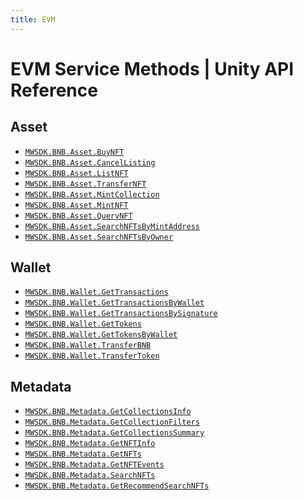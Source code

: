 ```yaml
---
title: EVM
---
```


# EVM Service Methods | Unity API Reference

## Asset
- [`MWSDK.BNB.Asset.BuyNFT`](/api-reference/unity/bnb/asset/BuyNFT)
- [`MWSDK.BNB.Asset.CancelListing`](/api-reference/unity/bnb/asset/CancelListing)
- [`MWSDK.BNB.Asset.ListNFT`](/api-reference/unity/bnb/asset/ListNFT)
- [`MWSDK.BNB.Asset.TransferNFT`](/api-reference/unity/bnb/asset/TransferNFT)
- [`MWSDK.BNB.Asset.MintCollection`](/api-reference/unity/bnb/asset/MintCollection)
- [`MWSDK.BNB.Asset.MintNFT`](/api-reference/unity/bnb/asset/MintNFT)
- [`MWSDK.BNB.Asset.QueryNFT`](/api-reference/unity/bnb/asset/QueryNFT)
- [`MWSDK.BNB.Asset.SearchNFTsByMintAddress`](/api-reference/unity/bnb/asset/SearchNFTsByMintAddress)
- [`MWSDK.BNB.Asset.SearchNFTsByOwner`](/api-reference/unity/bnb/asset/SearchNFTsByOwner)

## Wallet
- [`MWSDK.BNB.Wallet.GetTransactions`](/api-reference/unity/bnb/wallet/GetTransactions)
- [`MWSDK.BNB.Wallet.GetTransactionsByWallet`](/api-reference/unity/bnb/wallet/GetTransactionsByWallet)
- [`MWSDK.BNB.Wallet.GetTransactionsBySignature`](/api-reference/unity/bnb/wallet/GetTransactionsBySignature)
- [`MWSDK.BNB.Wallet.GetTokens`](/api-reference/unity/bnb/wallet/GetTokens)
- [`MWSDK.BNB.Wallet.GetTokensByWallet`](/api-reference/unity/bnb/wallet/GetTokensByWallet)
- [`MWSDK.BNB.Wallet.TransferBNB`](/api-reference/unity/bnb/wallet/TransferBNB)
- [`MWSDK.BNB.Wallet.TransferToken`](/api-reference/unity/bnb/wallet/TransferToken)

## Metadata
- [`MWSDK.BNB.Metadata.GetCollectionsInfo`](/api-reference/unity/bnb/metadata/GetCollectionsInfo)
- [`MWSDK.BNB.Metadata.GetCollectionFilters`](/api-reference/unity/bnb/metadata/GetCollectionFilters)
- [`MWSDK.BNB.Metadata.GetCollectionsSummary`](/api-reference/unity/bnb/metadata/GetCollectionsSummary)
- [`MWSDK.BNB.Metadata.GetNFTInfo`](/api-reference/unity/bnb/metadata/GetNFTInfo)
- [`MWSDK.BNB.Metadata.GetNFTs`](/api-reference/unity/bnb/metadata/GetNFTs)
- [`MWSDK.BNB.Metadata.GetNFTEvents`](/api-reference/unity/bnb/metadata/GetNFTEvents)
- [`MWSDK.BNB.Metadata.SearchNFTs`](/api-reference/unity/bnb/metadata/SearchNFTs)
- [`MWSDK.BNB.Metadata.GetRecommendSearchNFTs`](/api-reference/unity/bnb/metadata/GetRecommendSearchNFTs)










